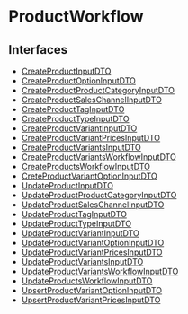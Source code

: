 
# ProductWorkflow

## Interfaces

- [CreateProductInputDTO](../../ProductWorkflow/interfaces/js_client.internal.internal-1.WorkflowTypes.ProductWorkflow.CreateProductInputDTO.mdx)
- [CreateProductOptionInputDTO](../../ProductWorkflow/interfaces/js_client.internal.internal-1.WorkflowTypes.ProductWorkflow.CreateProductOptionInputDTO.mdx)
- [CreateProductProductCategoryInputDTO](../../ProductWorkflow/interfaces/js_client.internal.internal-1.WorkflowTypes.ProductWorkflow.CreateProductProductCategoryInputDTO.mdx)
- [CreateProductSalesChannelInputDTO](../../ProductWorkflow/interfaces/js_client.internal.internal-1.WorkflowTypes.ProductWorkflow.CreateProductSalesChannelInputDTO.mdx)
- [CreateProductTagInputDTO](../../ProductWorkflow/interfaces/js_client.internal.internal-1.WorkflowTypes.ProductWorkflow.CreateProductTagInputDTO.mdx)
- [CreateProductTypeInputDTO](../../ProductWorkflow/interfaces/js_client.internal.internal-1.WorkflowTypes.ProductWorkflow.CreateProductTypeInputDTO.mdx)
- [CreateProductVariantInputDTO](../../ProductWorkflow/interfaces/js_client.internal.internal-1.WorkflowTypes.ProductWorkflow.CreateProductVariantInputDTO.mdx)
- [CreateProductVariantPricesInputDTO](../../ProductWorkflow/interfaces/js_client.internal.internal-1.WorkflowTypes.ProductWorkflow.CreateProductVariantPricesInputDTO.mdx)
- [CreateProductVariantsInputDTO](../../ProductWorkflow/interfaces/js_client.internal.internal-1.WorkflowTypes.ProductWorkflow.CreateProductVariantsInputDTO.mdx)
- [CreateProductVariantsWorkflowInputDTO](../../ProductWorkflow/interfaces/js_client.internal.internal-1.WorkflowTypes.ProductWorkflow.CreateProductVariantsWorkflowInputDTO.mdx)
- [CreateProductsWorkflowInputDTO](../../ProductWorkflow/interfaces/js_client.internal.internal-1.WorkflowTypes.ProductWorkflow.CreateProductsWorkflowInputDTO.mdx)
- [CreteProductVariantOptionInputDTO](../../ProductWorkflow/interfaces/js_client.internal.internal-1.WorkflowTypes.ProductWorkflow.CreteProductVariantOptionInputDTO.mdx)
- [UpdateProductInputDTO](../../ProductWorkflow/interfaces/js_client.internal.internal-1.WorkflowTypes.ProductWorkflow.UpdateProductInputDTO.mdx)
- [UpdateProductProductCategoryInputDTO](../../ProductWorkflow/interfaces/js_client.internal.internal-1.WorkflowTypes.ProductWorkflow.UpdateProductProductCategoryInputDTO.mdx)
- [UpdateProductSalesChannelInputDTO](../../ProductWorkflow/interfaces/js_client.internal.internal-1.WorkflowTypes.ProductWorkflow.UpdateProductSalesChannelInputDTO.mdx)
- [UpdateProductTagInputDTO](../../ProductWorkflow/interfaces/js_client.internal.internal-1.WorkflowTypes.ProductWorkflow.UpdateProductTagInputDTO.mdx)
- [UpdateProductTypeInputDTO](../../ProductWorkflow/interfaces/js_client.internal.internal-1.WorkflowTypes.ProductWorkflow.UpdateProductTypeInputDTO.mdx)
- [UpdateProductVariantInputDTO](../../ProductWorkflow/interfaces/js_client.internal.internal-1.WorkflowTypes.ProductWorkflow.UpdateProductVariantInputDTO.mdx)
- [UpdateProductVariantOptionInputDTO](../../ProductWorkflow/interfaces/js_client.internal.internal-1.WorkflowTypes.ProductWorkflow.UpdateProductVariantOptionInputDTO.mdx)
- [UpdateProductVariantPricesInputDTO](../../ProductWorkflow/interfaces/js_client.internal.internal-1.WorkflowTypes.ProductWorkflow.UpdateProductVariantPricesInputDTO.mdx)
- [UpdateProductVariantsInputDTO](../../ProductWorkflow/interfaces/js_client.internal.internal-1.WorkflowTypes.ProductWorkflow.UpdateProductVariantsInputDTO.mdx)
- [UpdateProductVariantsWorkflowInputDTO](../../ProductWorkflow/interfaces/js_client.internal.internal-1.WorkflowTypes.ProductWorkflow.UpdateProductVariantsWorkflowInputDTO.mdx)
- [UpdateProductsWorkflowInputDTO](../../ProductWorkflow/interfaces/js_client.internal.internal-1.WorkflowTypes.ProductWorkflow.UpdateProductsWorkflowInputDTO.mdx)
- [UpsertProductVariantOptionInputDTO](../../ProductWorkflow/interfaces/js_client.internal.internal-1.WorkflowTypes.ProductWorkflow.UpsertProductVariantOptionInputDTO.mdx)
- [UpsertProductVariantPricesInputDTO](../../ProductWorkflow/interfaces/js_client.internal.internal-1.WorkflowTypes.ProductWorkflow.UpsertProductVariantPricesInputDTO.mdx)
